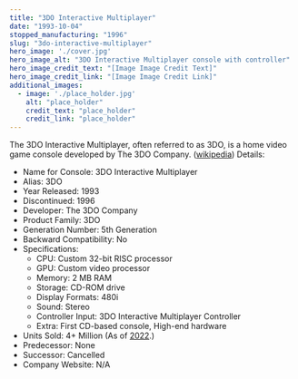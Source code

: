 ```yaml
---
title: "3DO Interactive Multiplayer"
date: "1993-10-04"
stopped_manufacturing: "1996"
slug: "3do-interactive-multiplayer"
hero_image: './cover.jpg'
hero_image_alt: "3DO Interactive Multiplayer console with controller"
hero_image_credit_text: "[Image Image Credit Text]"
hero_image_credit_link: "[Image Image Credit Link]"
additional_images:
  - image: './place_holder.jpg'
    alt: "place_holder"
    credit_text: "place_holder"
    credit_link: "place_holder"
---
```

The 3DO Interactive Multiplayer, often referred to as 3DO, is a home video game console developed by The 3DO Company. ([wikipedia](https://en.wikipedia.org/wiki/3DO_Interactive_Multiplayer))
Details:
- Name for Console: 3DO Interactive Multiplayer
- Alias: 3DO
- Year Released: 1993
- Discontinued: 1996
- Developer: The 3DO Company
- Product Family: 3DO
- Generation Number: 5th Generation
- Backward Compatibility: No
- Specifications:
    - CPU: Custom 32-bit RISC processor
    - GPU: Custom video processor
    - Memory: 2 MB RAM
    - Storage: CD-ROM drive
    - Display Formats: 480i
    - Sound: Stereo
    - Controller Input: 3DO Interactive Multiplayer Controller
    - Extra: First CD-based console, High-end hardware
- Units Sold: 4+ Million (As of [2022](https://www.neogaf.com/threads/game-software-sales-charts-for-the-3do-multiplayer-atari-jaguar-and-amiga-cd32-ocs-aga-systems.1640269/).)
- Predecessor: None
- Successor: Cancelled
- Company Website: N/A
